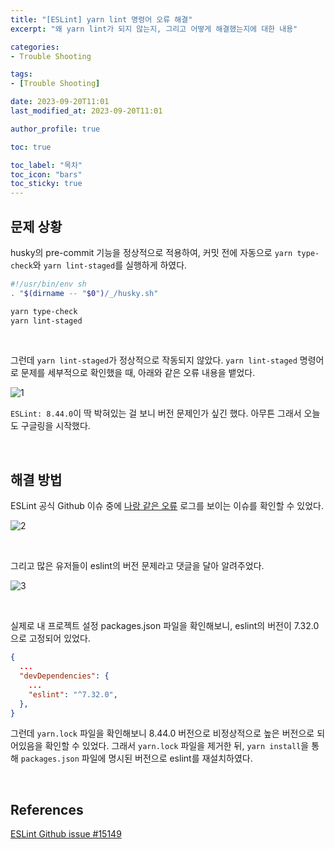 ```yaml
---
title: "[ESLint] yarn lint 명령어 오류 해결"
excerpt: "왜 yarn lint가 되지 않는지, 그리고 어떻게 해결했는지에 대한 내용"

categories: 
- Trouble Shooting

tags:
- [Trouble Shooting]

date: 2023-09-20T11:01
last_modified_at: 2023-09-20T11:01

author_profile: true

toc: true

toc_label: "목차"
toc_icon: "bars"
toc_sticky: true
---
```


## 문제 상황

husky의 pre-commit 기능을 정상적으로 적용하여, 커밋 전에 자동으로 `yarn type-check`와 `yarn lint-staged`를 실행하게 하였다.

```bash
#!/usr/bin/env sh
. "$(dirname -- "$0")/_/husky.sh"

yarn type-check
yarn lint-staged
```

<br />

그런데 `yarn lint-staged`가 정상적으로 작동되지 않았다. `yarn lint-staged` 명령어로 문제를 세부적으로 확인했을 때, 아래와 같은 오류 내용을 뱉었다.

![1](https://github.com/Orchemi/FE_Study_ssafy7th_deajeon2/assets/86189596/136735f9-492d-4eb3-839a-ad2def47b9d5)


`ESLint: 8.44.0`이 딱 박혀있는 걸 보니 버전 문제인가 싶긴 했다. 아무튼 그래서 오늘도 구글링을 시작했다.

<br />

## 해결 방법

ESLint 공식 Github 이슈 중에 [나랑 같은 오류](https://github.com/eslint/eslint/issues/15149) 로그를 보이는 이슈를 확인할 수 있었다.

![2](https://github.com/Orchemi/FE_Study_ssafy7th_deajeon2/assets/86189596/c6294024-2447-4dc6-88e0-89fa26a51804)

<br />

그리고 많은 유저들이 eslint의 버전 문제라고 댓글을 달아 알려주었다.

![3](https://github.com/Orchemi/FE_Study_ssafy7th_deajeon2/assets/86189596/8d85f68e-03f5-4a9f-81cc-f3b499cc26be)

<br />

실제로 내 프로젝트 설정 packages.json 파일을 확인해보니, eslint의 버전이 7.32.0으로 고정되어 있었다.

```json
{
  ...
  "devDependencies": {
    ...
    "eslint": "^7.32.0",
  },  
}
```

그런데 `yarn.lock` 파일을 확인해보니 8.44.0 버전으로 비정상적으로 높은 버전으로 되어있음을 확인할 수 있었다. 그래서 `yarn.lock` 파일을 제거한 뒤, `yarn install`을 통해 `packages.json` 파일에 명시된 버전으로 eslint를 재설치하였다.


<br />

## References

[ESLint Github issue #15149](https://github.com/eslint/eslint/issues/15149)